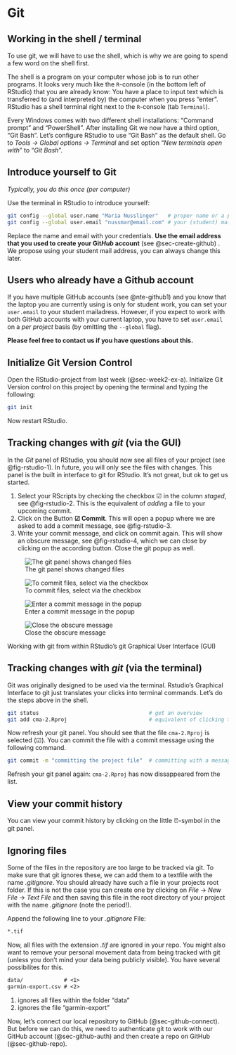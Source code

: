 # Git

## Working in the shell / terminal

To use git, we will have to use the shell, which is why we are going to spend a few word on the shell first. 

The shell is a program on your computer whose job is to run other programs. It looks very much like the `R`-console (in the bottom left of RStudio) that you are already know: You have a place to input text which is transferred to (and interpreted by) the computer when you press "enter". RStudio has a shell terminal right next to the `R`-console (tab `Terminal`).

Every Windows comes with two different shell installations: "Command prompt" and "PowerShell". After installing Git we now have a third option, "Git Bash". Let's configure RStudio to use "Git Bash" as the default shell. Go to *Tools → Global options → Terminal* and set option "*New terminals open with*" to "*Git Bash*".

## Introduce yourself to Git{#introduce-yourself-git}

*Typically, you do this once (per computer)*

Use the terminal in RStudio to introduce yourself:

```{#lst-git-settings .bash lst-cap="Setting your git user.name and user.email"}
git config --global user.name "Maria Nusslinger"   # proper name or a pseudonym
git config --global user.email "nussmar@email.com" # your (student) mailadress 
```

Replace the name and email with your credentials. **Use the email address that you used to create your Git*Hub* account** (see @sec-create-github) . We propose using your student mail address, you can always change this later. 

:::{#nte-github2 .callout-note}
## Users who already have a Github account

If you have multiple GitHub accounts (see @nte-github1) and you know that the laptop you are currently using is only for student work, you can set your `user.email` to your student mailadress. However, if you expect to work with both GitHub accounts with your current laptop, you have to set `user.email` on a *per project* basis (by omitting the `--global` flag).

**Please feel free to contact us if you have questions about this.**
:::

## Initialize Git Version Control 

Open the RStudio-project from last week (@sec-week2-ex-a). Initialize Git Version control on this project by opening the terminal and typing the following:

```bash
git init
```

Now restart RStudio.

## Tracking changes with *git* (via the GUI)

In the *Git* panel of RStudio, you should now see all files of your project (see @fig-rstudio-1). In future, you will only see the files with changes. This panel is the built in interface to git for RStudio. It's not great, but ok to get us started.

1. Select your RScripts by checking the checkbox ☑ in the column *staged*, see @fig-rstudio-2. This is the equivalent of *adding* a file to your upcoming commit. 
2. Click on the Button **☑ Commit**. This will open a popup where we are asked to add a commit message, see @fig-rstudio-3.
3. Write your commit message, and click on commit again. This will show an obscure message, see @fig-rstudio-4, which we can close by clicking on the according button. Close the git popup as well. 

:::{#fig-rstudio-git layout-nrow=2}
![The git panel shows changed files](../02_Images/rstudio-git.png){#fig-rstudio-1}

![To commit files, select via the checkbox](../02_Images/rstudio-git-2.png){#fig-rstudio-2}

![Enter a commit message in the popup](../02_Images/rstudio-git-3.png){#fig-rstudio-3}

![Close the obscure message](../02_Images/rstudio-git-4.png){#fig-rstudio-4}

Working with git from within RStudio's git Graphical User Interface (GUI)
:::

## Tracking changes with *git* (via the terminal)

Git was originally designed to be used via the terminal. Rstudio's Graphical Interface to git just translates your clicks into terminal commands. Let's do the steps above in the shell.

```.bash
git status                                   # get an overview
git add cma-2.Rproj                          # equivalent of clicking the checkbox
```

Now refresh your git panel. You should see that the file `cma-2.Rproj` is selected (☑). You can commit the file with a commit message using the following command. 

```.bash
git commit -m "committing the project file"  # committing with a message
```

Refresh your git panel again: `cma-2.Rproj` has now dissappeared from the list.

## View your commit history

You can view your commit history by clicking on the little ⏰-symbol in the git panel.

<!-- is is really true that RStudio can display a commit if multiple files are involved?? -->

## Ignoring files

Some of the files in the repository are too large to be tracked via git. To make sure that git ignores these, we can add them to a textfile with the name *.gitignore*. You should already have such a file in your projects root folder. If this is not the case you can create one by clicking on *File* → *New File* → *Text File* and then saving this file in the root directory of your project with the name *.gitignore* (note the period!).

Append the following line to your *.gitignore* File:

```.abc
*.tif
```

Now, all files with the extension *.tif* are ignored in your repo. You might also want to remove your personal movement data from being tracked with git (unless you don't mind your data being publicly visible). You have several possibilites for this.

```.abc
data/             # <1>
garmin-export.csv # <2>
```

1. ignores all files within the folder "data"
2. ignores the file "garmin-export"

Now, let's connect our local repository to GitHub (@sec-github-connect). But before we can do this, we need to authenticate git to work with our GitHub account (@sec-github-auth) and then create a repo on GitHub (@sec-github-repo).